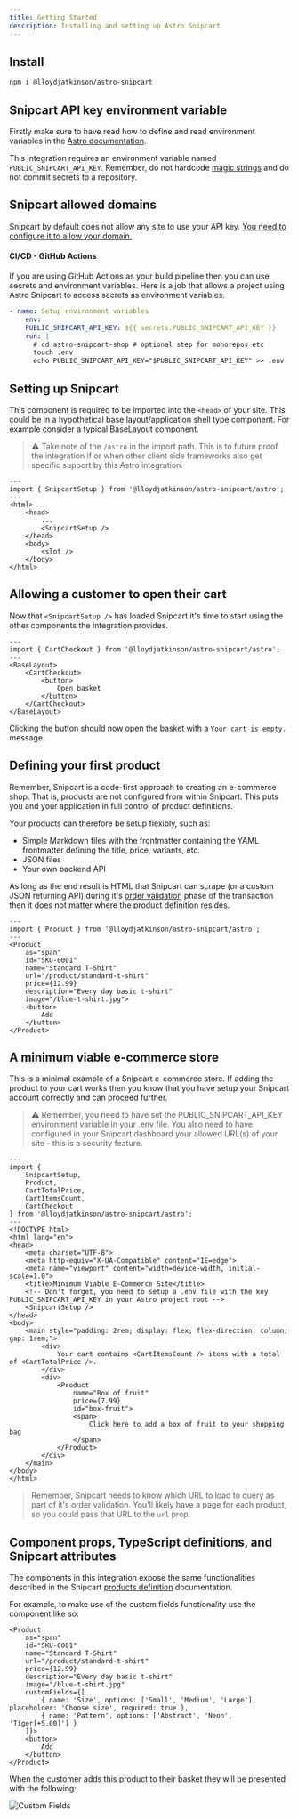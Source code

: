 ```yaml
---
title: Getting Started
description: Installing and setting up Astro Snipcart
---
```


## Install

```sh frame="terminal"
npm i @lloydjatkinson/astro-snipcart
```

## Snipcart API key environment variable

Firstly make sure to have read how to define and read environment variables in the [Astro documentation](https://docs.astro.build/en/guides/environment-variables/).

This integration requires an environment variable named `PUBLIC_SNIPCART_API_KEY`. Remember, do not hardcode [magic strings](https://softwareengineering.stackexchange.com/questions/365339/what-is-wrong-with-magic-strings) and do not commit secrets to a repository.

## Snipcart allowed domains

Snipcart by default does not allow any site to use your API key. [You need to configure it to allow your domain.](https://docs.snipcart.com/v3/dashboard/store-configuration#5-domains--urls)

#### CI/CD - GitHub Actions

If you are using GitHub Actions as your build pipeline then you can use secrets and environment variables. Here is a job that allows a project using Astro Snipcart to access secrets as environment variables.

```yaml
- name: Setup environment variables
    env:
    PUBLIC_SNIPCART_API_KEY: ${{ secrets.PUBLIC_SNIPCART_API_KEY }}
    run: |
      # cd astro-snipcart-shop # optional step for monorepos etc
      touch .env
      echo PUBLIC_SNIPCART_API_KEY="$PUBLIC_SNIPCART_API_KEY" >> .env
```

## Setting up Snipcart

This component is required to be imported into the `<head>` of your site. This could be in a hypothetical base layout/application shell type component. For example consider a typical BaseLayout component.

> ⚠ Take note of the `/astro` in the import path. This is to future proof the integration if or when other client side frameworks also get specific support by this Astro integration.

```astro
---
import { SnipcartSetup } from '@lloydjatkinson/astro-snipcart/astro';
---
<html>
    <head>
        ...
        <SnipcartSetup />
    </head>
    <body>
        <slot />
    </body>
</html>
```

## Allowing a customer to open their cart

Now that `<SnipcartSetup />` has loaded Snipcart it's time to start using the other components the integration provides.

```astro
---
import { CartCheckout } from '@lloydjatkinson/astro-snipcart/astro';
---
<BaseLayout>
    <CartCheckout>
        <button>
            Open basket
        </button>
    </CartCheckout>
</BaseLayout>
```

Clicking the button should now open the basket with a `Your cart is empty.` message.

## Defining your first product

Remember, Snipcart is a code-first approach to creating an e-commerce shop. That is, products are not configured from within Snipcart. This puts you and your application in full control of product definitions.

Your products can therefore be setup flexibly, such as:

 * Simple Markdown files with the frontmatter containing the YAML frontmatter defining the title, price, variants, etc.
 * JSON files
 * Your own backend API 

As long as the end result is HTML that Snipcart can scrape (or a custom JSON returning API) during it's [order validation](https://docs.snipcart.com/v3/setup/order-validation) phase of the transaction then it does not matter where the product definition resides.

```astro
---
import { Product } from '@lloydjatkinson/astro-snipcart/astro';
---
<Product
    as="span"
    id="SKU-0001"
    name="Standard T-Shirt"
    url="/product/standard-t-shirt"
    price={12.99}
    description="Every day basic t-shirt"
    image="/blue-t-shirt.jpg">
    <button>
        Add
    </button>
</Product>
```

## A minimum viable e-commerce store

This is a minimal example of a Snipcart e-commerce store. If adding the product to your cart works then you know that you have setup your Snipcart account correctly and can proceed further.

> ⚠ Remember, you need to have set the PUBLIC_SNIPCART_API_KEY environment variable in your .env file. You also need to have configured in your Snipcart dashboard your allowed URL(s) of your site - this is a security feature.

```astro
---
import {
    SnipcartSetup,
    Product,
    CartTotalPrice,
    CartItemsCount,
    CartCheckout
} from '@lloydjatkinson/astro-snipcart/astro';
---
<!DOCTYPE html>
<html lang="en">
<head>
    <meta charset="UTF-8">
    <meta http-equiv="X-UA-Compatible" content="IE=edge">
    <meta name="viewport" content="width=device-width, initial-scale=1.0">
    <title>Minimum Viable E-Commerce Site</title>
    <!-- Don't forget, you need to setup a .env file with the key PUBLIC_SNIPCART_API_KEY in your Astro project root -->
    <SnipcartSetup />
</head>
<body>
    <main style="padding: 2rem; display: flex; flex-direction: column; gap: 1rem;">
        <div>
            Your cart contains <CartItemsCount /> items with a total of <CartTotalPrice />.
        </div>
        <div>
            <Product
                name="Box of fruit"
                price={7.99}
                id="box-fruit">
                <span>
                    Click here to add a box of fruit to your shopping bag
                </span>
            </Product>
        </div>
    </main>
</body>
</html>
```

> Remember, Snipcart needs to know which URL to load to query as part of it's order validation. You'll likely have a page for each product, so you could pass that URL to the `url` prop.

## Component props, TypeScript definitions, and Snipcart attributes

The components in this integration expose the same functionalities described in the Snipcart [products definition](https://docs.snipcart.com/v3/setup/products) documentation.

For example, to make use of the custom fields functionality use the component like so:

```astro
<Product
    as="span"
    id="SKU-0001"
    name="Standard T-Shirt"
    url="/product/standard-t-shirt"
    price={12.99}
    description="Every day basic t-shirt"
    image="/blue-t-shirt.jpg"
    customFields={[
        { name: 'Size', options: ['Small', 'Medium', 'Large'], placeholder: 'Choose size', required: true },
        { name: 'Pattern', options: ['Abstract', 'Neon', 'Tiger[+5.00]'] }
    ]}>
    <button>
        Add
    </button>
</Product>
```

When the customer adds this product to their basket they will be presented with the following:

![Custom Fields](../../../assets/astro-snipcart-custom-fields.png "Custom Fields")